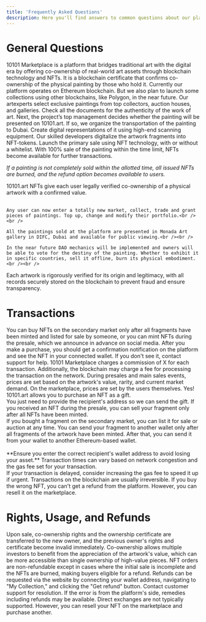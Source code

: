 ```yaml
---
title: 'Frequently Asked Questions'
description: Here you'll find answers to common questions about our platform
---
```


# General Questions


<AccordionGroup>
  <Accordion title="What is 10101 Marketplace?">
10101 Marketplace is a platform that bridges traditional art with the digital era by offering co-ownership of real-world art assets through blockchain technology and NFTs.
  </Accordion>

  <Accordion title="What are NFTs on 10101.art?">
It is a blockchain certificate that confirms co-ownership of the physical painting by those who hold it.
  </Accordion>

  <Accordion title="What blockchain do we use?">
Currently our platform operates on Ethereum blockchain. But we also plan to launch some collections using other blockchains, like Polygon, in the near future.
  </Accordion>

  <Accordion title="How does the platform function?">
<Steps>
  <Step title="First Step">
Our artexperts select exclusive paintings from top collectors, auction houses, and galleries. Check all the documents for the authenticity of the work of art.
  </Step>
  <Step title="Second Step">
Next, the project’s top management decides whether the painting will be presented on 10101.art. If so, we organize the transportation of the painting to Dubai. Create digital representations of it using high-end scanning equipment.
  </Step>
  <Step title="Third Step">
Our skilled developers digitalize the artwork fragments into NFT-tokens. Launch the primary sale using NFT technology, with or without a whitelist.
  </Step>
   <Step title="Fourth Step">
With 100% sale of the painting within the time limit, NFTs become available for further transactions.
  </Step>
</Steps>


*If a painting is not completely sold within the allotted time, all issued NFTs are burned, and the refund option becomes available to users.*
  </Accordion>

 <Accordion title="What benefits does an NFT owner receive?">
	10101.art NFTs give each user legally verified co-ownership of a physical artwork with a confirmed value. <br /><br />

	Any user can now enter a totally new market, collect, trade and grant pieces of paintings. Top up, change and modify their portfolio.<br /><br />

	All the paintings sold at the platform are presented in Monada Art gallery in DIFC, Dubai and available for public viewing.<br /><br />

	In the near future DAO mechanics will be implemented and owners will be able to vote for the destiny of the painting. Whether to exhibit it in specific countries, sell it offline, burn its physical embodiment.<br /><br />
</Accordion>

<Accordion title="How does 10101.art verify the authenticity of artworks?
">
	Each artwork is rigorously verified for its origin and legitimacy, with all records securely stored on the blockchain to prevent fraud and ensure transparency.
</Accordion>
</AccordionGroup>


# Transactions

<AccordionGroup>
  <Accordion title="How can I buy NFTs on Marketplace?">
	You can buy NFTs on the secondary market only after all fragments have been minted and listed for sale by someone, or you can mint NFTs during the presale, which we announce in advance on social media.
  </Accordion>

  <Accordion title="How do I know if my NFT purchase was successful?">
	After you make a purchase, you should get a confirmation notification on the platform and see the NFT in your connected wallet. If you don't see it, contact support for help.
  </Accordion>

  <Accordion title="Are there fees for buying or selling NFTs?">
	10101 Marketplace charges a commission of X for each transaction. Additionally, the blockchain may charge a fee for processing the transaction on the network.
  </Accordion>

  <Accordion title="How are NFT prices determined?">
	During presales and main sales events, prices are set based on the artwork's value, rarity, and current market demand. On the marketplace, prices are set by the users themselves.
  </Accordion>

  <Accordion title="Can I buy an NFT as a gift for someone else?">
	Yes! 10101.art allows you to purchase an NFT as a gift. <br/ >
	You just need to provide the recipient's address so we can send the gift.
  </Accordion>

  <Accordion title="How can I sell my NFT?">
	If you received an NFT during the presale, you can sell your fragment only after all NFTs have been minted. <br/ >
	If you bought a fragment on the secondary market, you can list it for sale or auction at any time.
  </Accordion>

  <Accordion title="Can I transfer my NFT to another wallet?">
	You can send your fragment to another wallet only after all fragments of the artwork have been minted. After that, you can send it from your wallet to another Ethereum-based wallet.<br/ ><br/ > **Ensure you enter the correct recipient's wallet address to avoid losing your asset.**
  </Accordion>

  <Accordion title="Why is my purchase taking so long?">
	Transaction times can vary based on network congestion and the gas fee set for your transaction.<br/ > If your transaction is delayed, consider increasing the gas fee to speed it up if urgent.
  </Accordion>

  <Accordion title="What if I buy the wrong NFT? Can I get a refund?">
	Transactions on the blockchain are usually irreversible. If you buy the wrong NFT, you can't get a refund from the platform. However, you can resell it on the marketplace.
  </Accordion>
</AccordionGroup>


# Rights, Usage, and Refunds

<AccordionGroup>
  <Accordion title="What happens to my rights if I sell my NFT?">
	Upon sale, co-ownership rights and the ownership certificate are transferred to the new owner, and the previous owner's rights and certificate become invalid immediately.
  </Accordion>

  <Accordion title="How does co-ownership affect the appreciation of the artwork's value?">
	Co-ownership allows multiple investors to benefit from the appreciation of the artwork's value, which can be more accessible than single ownership of high-value pieces.
  </Accordion>

  <Accordion title="What is the refund policy for NFT purchases?">
	NFT orders are non-refundable except in cases where the initial sale is incomplete and the NFTs are burned, making buyers eligible for a refund.
  </Accordion>

  <Accordion title="How do I request a refund if an initial sale is incomplete?">
	Refunds can be requested via the website by connecting your wallet address, navigating to "My Collection," and clicking the "Get refund" button.
  </Accordion>

  <Accordion title="What happens if I experience a transaction error?">
	Contact customer support for resolution. If the error is from the platform's side, remedies including refunds may be available.
  </Accordion>

  <Accordion title="Can I exchange an NFT for another after purchase?">
	Direct exchanges are not typically supported. However, you can resell your NFT on the marketplace and purchase another.
  </Accordion>
</AccordionGroup>